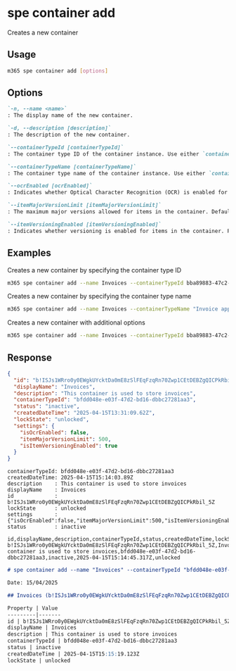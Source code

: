 
# spe container add

Creates a new container

## Usage

```sh
m365 spe container add [options]
```

## Options

```md definition-list
`-n, --name <name>`
: The display name of the new container.

`-d, --description [description]`
: The description of the new container.

`--containerTypeId [containerTypeId]`
: The container type ID of the container instance. Use either `containerTypeId`, or `containerTypeName` but not both.

`--containerTypeName [containerTypeName]`
: The container type name of the container instance. Use either `containerTypeId`, or `containerTypeName` but not both.

`--ocrEnabled [ocrEnabled]`
: Indicates whether Optical Character Recognition (OCR) is enabled for the container. Possible values: `true`, `false`. Defaults to `false`.

`--itemMajorVersionLimit [itemMajorVersionLimit]`
: The maximum major versions allowed for items in the container. Defaults to `500`.

`--itemVersioningEnabled [itemVersioningEnabled]`
: Indicates whether versioning is enabled for items in the container. Possible values: `true`, `false`. Defaults to `true`.
```

<Global />

## Examples

Creates a new container by specifying the container type ID

```sh
m365 spe container add --name Invoices --containerTypeId bba89883-47c2-455b-956b-7a3d8db007fb
```

Creates a new container by specifying the container type name

```sh
m365 spe container add --name Invoices --containerTypeName "Invoice app container type"
```

Creates a new container with additional options

```sh
m365 spe container add --name Invoices --containerTypeId bba89883-47c2-455b-956b-7a3d8db007fb --ocrEnabled true --itemMajorVersionLimit 200 --itemVersioningEnabled true
```

## Response

<Tabs>
  <TabItem value="JSON">

  ```json
  {
    "id": "b!ISJs1WRro0y0EWgkUYcktDa0mE8zSlFEqFzqRn70Zwp1CEtDEBZgQICPkRbil_5Z",
    "displayName": "Invoices",
    "description": "This container is used to store invoices",
    "containerTypeId": "bfdd048e-e03f-47d2-bd16-dbbc27281aa3",
    "status": "inactive",
    "createdDateTime": "2025-04-15T13:31:09.62Z",
    "lockState": "unlocked",
    "settings": {
      "isOcrEnabled": false,
      "itemMajorVersionLimit": 500,
      "isItemVersioningEnabled": true
    }
  }
  ```

  </TabItem>
  <TabItem value="Text">

  ```text
  containerTypeId: bfdd048e-e03f-47d2-bd16-dbbc27281aa3
  createdDateTime: 2025-04-15T15:14:03.89Z
  description    : This container is used to store invoices
  displayName    : Invoices
  id             : b!ISJs1WRro0y0EWgkUYcktDa0mE8zSlFEqFzqRn70Zwp1CEtDEBZgQICPkRbil_5Z
  lockState      : unlocked
  settings       : {"isOcrEnabled":false,"itemMajorVersionLimit":500,"isItemVersioningEnabled":true}
  status         : inactive
  ```

  </TabItem>
  <TabItem value="CSV">

  ```csv
  id,displayName,description,containerTypeId,status,createdDateTime,lockState
  b!ISJs1WRro0y0EWgkUYcktDa0mE8zSlFEqFzqRn70Zwp1CEtDEBZgQICPkRbil_5Z,Invoices,This container is used to store invoices,bfdd048e-e03f-47d2-bd16-dbbc27281aa3,inactive,2025-04-15T15:14:45.317Z,unlocked
  ```

  </TabItem>
  <TabItem value="Markdown">

  ```md
  # spe container add --name "Invoices" --containerTypeId "bfdd048e-e03f-47d2-bd16-dbbc27281aa3" --description "This container is used to store invoices"

  Date: 15/04/2025

  ## Invoices (b!ISJs1WRro0y0EWgkUYcktDa0mE8zSlFEqFzqRn70Zwp1CEtDEBZgQICPkRbil_5Z)

  Property | Value
  ---------|-------
  id | b!ISJs1WRro0y0EWgkUYcktDa0mE8zSlFEqFzqRn70Zwp1CEtDEBZgQICPkRbil_5Z
  displayName | Invoices
  description | This container is used to store invoices
  containerTypeId | bfdd048e-e03f-47d2-bd16-dbbc27281aa3
  status | inactive
  createdDateTime | 2025-04-15T15:15:19.123Z
  lockState | unlocked
  ```

  </TabItem>
</Tabs>
